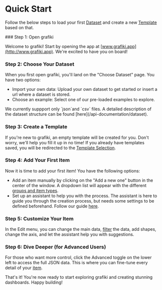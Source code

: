  
# Quick Start

Follow the below steps to load your first [Dataset](/usage/dataset-selection) and create a new [Template](/usage/template-selection) based on that.

<Steps>
### Step 1: Open grafiki

Welcome to grafiki! Start by opening the app at [www.grafiki.app](http://www.grafiki.app). We're excited to have you on board!

### Step 2: Choose Your Dataset

When you first open grafiki, you'll land on the "Choose Dataset" page. You have two options:

- Import your own data: Upload your own dataset to get started or insert a url where a dataset is stored.
- Choose an example: Select one of our pre-loaded examples to explore.

<DocuImage src="/import.webp" />

<Callout type="info" emoji="ℹ️">
  We currently suppport only `json`and `csv` files. A detailed description of the dataset structure can be found [here](/api-documentation/dataset).
</Callout>

### Step 3: Create a Template

If you're new to grafiki, an empty template will be created for you. Don't worry, we'll help you fill it up in no time! If you already have templates saved, you will be redirected to the [Template Selection](/usage/template-selection).

### Step 4: Add Your First Item

Now it is time to add your first item! You have the following options:

- Add an item manually by clicking on the "Add a new one" button in the center of the window. A dropdown list will appear with the different [groups and item types](/usage/items).
- Set up an assistant to help you with the process. The assistant is here to guide you through the creation process, but needs some settings to be defined beforehand. Follow our guide [here](/assistant#setup-and-configuration).

<DocuImage src="/create-item.webp" />

### Step 5: Customize Your Item

In the Edit menu, you can change the main data, [filter](/usage/filter) the data, add shapes, change the axis, and let the assistant help you with suggestions.

<DocuImage src="/edit.webp" />

### Step 6: Dive Deeper (for Advanced Users)

For those who want more control, click the Advanced toggle on the lower left to access the full JSON data. This is where you can fine-tune every detail of your [item](/api-documentation/template#item-attributes).

</Steps>

That's it! You're now ready to start exploring grafiki and creating stunning dashboards. Happy building!

